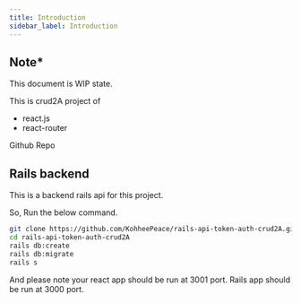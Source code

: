 ```yaml
---
title: Introduction
sidebar_label: Introduction
---
```


## Note\*

This document is WIP state.


This is crud2A project of

- react.js
- react-router

Github Repo

<Microlink url="https://github.com/KohheePeace/react-react-router-crud2a" />

## Rails backend

This is a backend rails api for this project.

<Microlink url="https://github.com/KohheePeace/rails-api-token-auth-crud2A" />

So, Run the below command.

```bash title="terminal"
git clone https://github.com/KohheePeace/rails-api-token-auth-crud2A.git
cd rails-api-token-auth-crud2A
rails db:create
rails db:migrate
rails s
```

And please note your react app should be run at 3001 port.
Rails app should be run at 3000 port.
